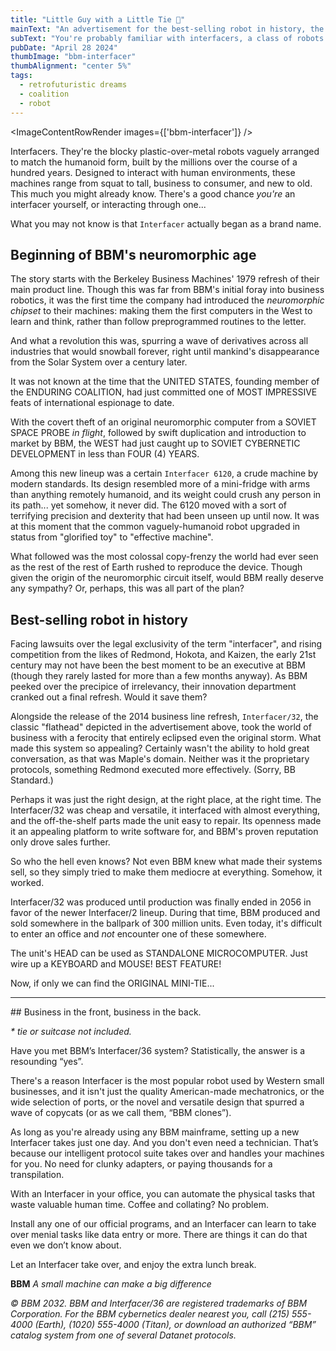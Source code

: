 ```yaml
---
title: "Little Guy with a Little Tie 👔"
mainText: "An advertisement for the best-selling robot in history, the original interfacer series from BBM."
subText: "You're probably familiar with interfacers, a class of robots designed to interact with human environments. But have you met /the/ Interfacer?"
pubDate: "April 28 2024"
thumbImage: "bbm-interfacer"
thumbAlignment: "center 5%"
tags:
  - retrofuturistic dreams
  - coalition
  - robot
---
```



<ImageContentRowRender 
  images={['bbm-interfacer']}
/>

Interfacers. They're the blocky plastic-over-metal robots vaguely arranged to match the humanoid form, built by the millions over the course of a hundred years. Designed to interact with human environments, these machines range from squat to tall, business to consumer, and new to old. This much you might already know. There's a good chance *you're* an interfacer yourself, or interacting through one...

What you may not know is that `Interfacer` actually began as a brand name.

## Beginning of BBM's neuromorphic age

The story starts with the Berkeley Business Machines' 1979 refresh of their main product line. Though this was far from BBM's initial foray into business robotics, it was the first time the company had introduced the *neuromorphic chipset* to their machines: making them the first computers in the West to learn and think, rather than follow preprogrammed routines to the letter. 

And what a revolution this was, spurring a wave of derivatives across all industries that would snowball forever, right until mankind's disappearance from the Solar System over a century later.

<QuoteRow author={AuthorUniserve} >
It was not known at the time that the UNITED STATES, founding member of the ENDURING COALITION, had just committed one of MOST IMPRESSIVE feats of international espionage to date. 

With the covert theft of an original neuromorphic computer from a SOVIET SPACE PROBE *in flight*, followed by swift duplication and introduction to market by BBM, the WEST had just caught up to SOVIET CYBERNETIC DEVELOPMENT in less than FOUR (4) YEARS.
</QuoteRow>

Among this new lineup was a certain `Interfacer 6120`, a crude machine by modern standards. Its design resembled more of a mini-fridge with arms than anything remotely humanoid, and its weight could crush any person in its path... yet somehow, it never did. The 6120 moved with a sort of terrifying precision and dexterity that had been unseen up until now. It was at this moment that the common vaguely-humanoid robot upgraded in status from "glorified toy" to "effective machine".

What followed was the most colossal copy-frenzy the world had ever seen as the rest of the rest of Earth rushed to reproduce the device. Though given the origin of the neuromorphic circuit itself, would BBM really deserve any sympathy? Or, perhaps, this was all part of the plan?

## Best-selling robot in history

Facing lawsuits over the legal exclusivity of the term "interfacer", and rising competition from the likes of Redmond, Hokota, and Kaizen, the early 21st century may not have been the best moment to be an executive at BBM (though they rarely lasted for more than a few months anyway). As BBM peeked over the precipice of irrelevancy, their innovation department cranked out a final refresh. Would it save them?

Alongside the release of the 2014 business line refresh, `Interfacer/32`, the classic "flathead" depicted in the advertisement above, took the world of business with a ferocity that entirely eclipsed even the original storm. What made this system so appealing? Certainly wasn't the ability to hold great conversation, as that was Maple's domain. Neither was it the proprietary protocols, something Redmond executed more effectively. (Sorry, BB Standard.)

Perhaps it was just the right design, at the right place, at the right time. The Interfacer/32 was cheap and versatile, it interfaced with almost everything, and the off-the-shelf parts made the unit easy to repair. Its openness made it an appealing platform to write software for, and BBM's proven reputation only drove sales further.

So who the hell even knows? Not even BBM knew what made their systems sell, so they simply tried to make them mediocre at everything. Somehow, it worked.

Interfacer/32 was produced until production was finally ended in 2056 in favor of the newer Interfacer/2 lineup. During that time, BBM produced and sold somewhere in the ballpark of 300 million units. Even today, it's difficult to enter an office and *not* encounter one of these somewhere.

<QuoteRow author={AuthorUniserve} >
The unit's HEAD can be used as STANDALONE MICROCOMPUTER. Just wire up a KEYBOARD and MOUSE! BEST FEATURE!

Now, if only we can find the ORIGINAL MINI-TIE...
</QuoteRow>

---

<QuoteRow author={AuthorCAN} transcription>
## Business in the front, business in the back.

*\* tie or suitcase not included.*

Have you met BBM’s Interfacer/36 system? Statistically, the answer is a resounding “yes”.

There's a reason Interfacer is the most popular robot used by Western small businesses, and it isn't just the quality American-made mechatronics, or the wide selection of ports, or the novel and versatile design that spurred a wave of copycats (or as we call them, “BBM clones”).

As long as you're already using any BBM mainframe, setting up a new Interfacer takes just one day. And you don't even need a technician. That’s because our intelligent protocol suite takes over and handles your machines for you. No need for clunky adapters, or paying thousands for a transpilation.

With an Interfacer in your office, you can automate the physical tasks that waste valuable human time. Coffee and collating? No problem. 

Install any one of our official programs, and an Interfacer can learn to take over menial tasks like data entry or more. There are things it can do that even we don’t know about. 

Let an Interfacer take over, and enjoy the extra lunch break.

**BBM**
*A small machine can make a big difference*

*© BBM 2032. BBM and Interfacer/36 are registered trademarks of BBM Corporation. For the BBM cybernetics dealer nearest you, call (215) 555-4000 (Earth), (1020) 555-4000 (Titan), or download an authorized “BBM” catalog system from one of several Datanet protocols.*
</QuoteRow>